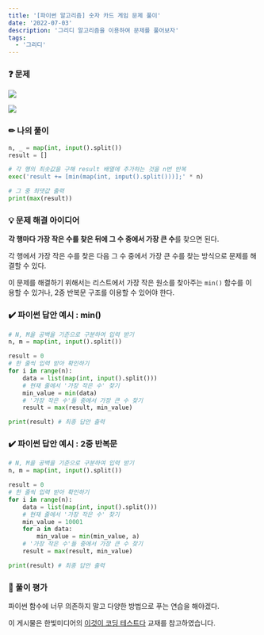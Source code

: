 ```yaml
---
title: '[파이썬 알고리즘] 숫자 카드 게임 문제 풀이'
date: '2022-07-03'
description: '그리디 알고리즘을 이용하여 문제를 풀어보자'
tags:
  - '그리디'
---
```


### ❓ 문제

![](/posts/python/algorithm/greedy/06-01.png)

![](/posts/python/algorithm/greedy/06-02.png)


### ✏ 나의 풀이

```python showLineNumbers
n, _ = map(int, input().split())
result = []

# 각 행의 최솟값을 구해 result 배열에 추가하는 것을 n번 반복
exec('result += [min(map(int, input().split()))];' * n)

# 그 중 최댓값 출력
print(max(result))
```


### 💡 문제 해결 아이디어

**각 행마다 가장 작은 수를 찾은 뒤에 그 수 중에서 가장 큰 수**를 찾으면 된다.

각 행에서 가장 작은 수를 찾은 다음 그 수 중에서 가장 큰 수를 찾는 방식으로 문제를 해결할 수 있다.

이 문제를 해결하기 위해서는 리스트에서 가장 작은 원소를 찾아주는 `min()` 함수를 이용할 수 있거나, 2중 반복문 구조를 이용할 수 있어야 한다.


### ✔️ 파이썬 답안 예시 : min()

```python showLineNumbers
# N, M을 공백을 기준으로 구분하여 입력 받기
n, m = map(int, input().split())

result = 0
# 한 줄씩 입력 받아 확인하기
for i in range(n):
    data = list(map(int, input().split()))
    # 현재 줄에서 '가장 작은 수' 찾기
    min_value = min(data)
    # '가장 작은 수'들 중에서 가장 큰 수 찾기
    result = max(result, min_value)

print(result) # 최종 답안 출력
```


### ✔️ 파이썬 답안 예시 : 2중 반복문


```python showLineNumbers
# N, M을 공백을 기준으로 구분하여 입력 받기
n, m = map(int, input().split())

result = 0
# 한 줄씩 입력 받아 확인하기
for i in range(n):
    data = list(map(int, input().split()))
    # 현재 줄에서 '가장 작은 수' 찾기
    min_value = 10001
    for a in data:
        min_value = min(min_value, a)
    # '가장 작은 수'들 중에서 가장 큰 수 찾기
    result = max(result, min_value)

print(result) # 최종 답안 출력
```

### 💬 풀이 평가

파이썬 함수에 너무 의존하지 말고 다양한 방법으로 푸는 연습을 해야겠다.

<Callout type="info">

이 게시물은 한빛미디어의 [이것이 코딩 테스트다](https://book.naver.com/bookdb/book_detail.nhn?bid=16439154) 교재를 참고하였습니다.

</Callout>
